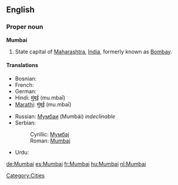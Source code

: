 ==English==

===Proper noun===
'''Mumbai'''

# State capital of [[Maharashtra]], [[India]], formerly known as [[Bombay]].

====Translations====
{{trans-top|state capital of Maharashtra}}
* Bosnian: {{t-|bs|Mumbaj|m}}
* French: {{t+|fr|Bombay|f}}
* German: {{t-|de|Mumbai|n}}
* Hindi: [[मुंबई]] (mu.mbaī)
* [[Marathi]]: [[मुंबई]] (mu.mbaī)
{{trans-mid}}
* Russian: [[Мумбаи]] (Mumbái) ''indeclinable''
* Serbian:
*: Cyrillic: [[Мумбај#Serbian|Мумбај]] {{m}}
*: Roman: [[Mumbaj#Serbian|Mumbaj]] {{m}}
* Urdu: {{ur-Arab|[[ممبئ|مُمبئ]]}}
{{trans-bottom}}

[[Category:Cities]]

[[de:Mumbai]]
[[es:Mumbai]]
[[fr:Mumbai]]
[[hu:Mumbai]]
[[nl:Mumbai]]